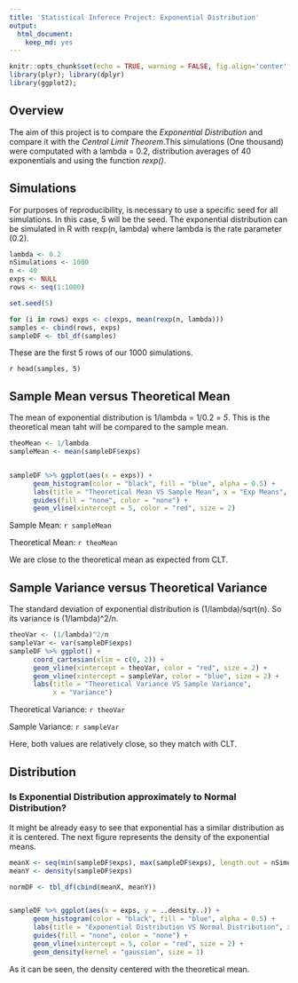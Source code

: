 ```yaml
---
title: 'Statistical Inferece Project: Exponential Distribution'
output:
  html_document:
    keep_md: yes
---
```

      
```r
knitr::opts_chunk$set(echo = TRUE, warning = FALSE, fig.align='center', fig.width=10, results = "hide")
library(plyr); library(dplyr)
library(ggplot2);
```

## Overview
The aim of this project is to compare the _Exponential Distribution_ and compare it with the _Central Limit Theorem_.This simulations (One thousand) were computated with a lambda = 0.2, distribution averages of 40 exponentials and using the function _rexp()_.


## Simulations
For purposes of reproducibility, is necessary to use a specific seed for all simulations. In this case, 5 will be the seed. The exponential distribution can be simulated in R with rexp(n, lambda) where lambda is the rate parameter (0.2).

```r
lambda <- 0.2
nSimulations <- 1000
n <- 40
exps <- NULL
rows <- seq(1:1000)

set.seed(5)

for (i in rows) exps <- c(exps, mean(rexp(n, lambda)))
samples <- cbind(rows, exps)
sampleDF <- tbl_df(samples)
```

These are the first 5 rows of our 1000 simulations.

`r head(samples, 5)`


## Sample Mean versus Theoretical Mean

The mean of exponential distribution is 1/lambda = 1/0.2 = _5_. This is the theoretical mean taht will be compared to the sample mean.

```r
theoMean <- 1/lambda
sampleMean <- mean(sampleDF$exps)


sampleDF %>% ggplot(aes(x = exps)) +
      geom_histogram(color = "black", fill = "blue", alpha = 0.5) +
      labs(title = "Theoretical Mean VS Sample Mean", x = "Exp Means", y = "Counts") +
      guides(fill = "none", color = "none") +
      geom_vline(xintercept = 5, color = "red", size = 2)
```

Sample Mean: `r sampleMean`

Theoretical Mean: `r theoMean`

We are close to the theoretical mean as expected from CLT.


## Sample Variance versus Theoretical Variance


The standard deviation of exponential distribution is (1/lambda)/sqrt(n). So its variance is (1/lambda)^2/n.
```r
theoVar <- (1/lambda)^2/n
sampleVar <- var(sampleDF$exps)
sampleDF %>% ggplot() +
      coord_cartesian(xlim = c(0, 2)) + 
      geom_vline(xintercept = theoVar, color = "red", size = 2) +
      geom_vline(xintercept = sampleVar, color = "blue", size = 2) +
      labs(title = "Theoretical Variance VS Sample Variance",
           x = "Variance")
```

Theoretical Variance: `r theoVar`

Sample Variance: `r sampleVar`

Here, both values are relatively close, so they match with CLT.


## Distribution

### Is Exponential Distribution approximately to Normal Distribution?

It might be already easy to see that exponential has a similar distribution as it is centered. The next figure represents the density of the exponential means.

```r
meanX <- seq(min(sampleDF$exps), max(sampleDF$exps), length.out = nSimulations)
meanY <- density(sampleDF$exps)

normDF <- tbl_df(cbind(meanX, meanY))


sampleDF %>% ggplot(aes(x = exps, y = ..density..)) +
      geom_histogram(color = "black", fill = "blue", alpha = 0.5) +
      labs(title = "Exponential Distribution VS Normal Distribution", x = "Exp Means", y = "Counts") +
      guides(fill = "none", color = "none") +
      geom_vline(xintercept = 5, color = "red", size = 2) +
      geom_density(kernel = "gaussian", size = 1)
```

As it can be seen, the density centered with the theoretical mean.